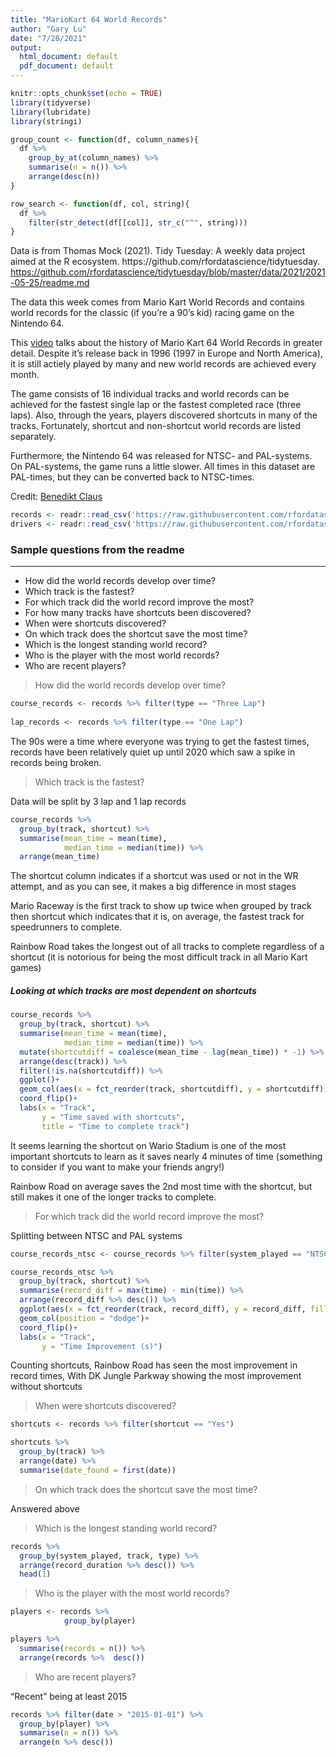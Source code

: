 ```yaml
---
title: "MarioKart 64 World Records"
author: "Gary Lu"
date: "7/28/2021"
output:
  html_document: default
  pdf_document: default
---
```


```r
knitr::opts_chunk$set(echo = TRUE)
library(tidyverse)
library(lubridate)
library(stringi)
```

```r

group_count <- function(df, column_names){
  df %>% 
    group_by_at(column_names) %>% 
    summarise(n = n()) %>% 
    arrange(desc(n))
}

row_search <- function(df, col, string){
  df %>% 
    filter(str_detect(df[[col]], str_c("^", string)))
}
```

Data is from Thomas Mock (2021). Tidy Tuesday: A weekly data project aimed at the R ecosystem. https://github.com/rfordatascience/tidytuesday.
<https://github.com/rfordatascience/tidytuesday/blob/master/data/2021/2021-05-25/readme.md>

The data this week comes from Mario Kart World Records and contains world records for the classic (if you’re a 90’s kid) racing game on the Nintendo 64.

This [video](https://www.youtube.com/watch?v=D6cpa-TvKn8&ab_channel=SummoningSalt) talks about the history of Mario Kart 64 World Records in greater detail. Despite it’s release back in 1996 (1997 in Europe and North America), it is still actiely played by many and new world records are achieved every month.

The game consists of 16 individual tracks and world records can be achieved for the fastest single lap or the fastest completed race (three laps). Also, through the years, players discovered shortcuts in many of the tracks. Fortunately, shortcut and non-shortcut world records are listed separately.

Furthermore, the Nintendo 64 was released for NTSC- and PAL-systems. On PAL-systems, the game runs a little slower. All times in this dataset are PAL-times, but they can be converted back to NTSC-times.

Credit: [Benedikt Claus](https://github.com/benediktclaus)


```r
records <- readr::read_csv('https://raw.githubusercontent.com/rfordatascience/tidytuesday/master/data/2021/2021-05-25/records.csv')
drivers <- readr::read_csv('https://raw.githubusercontent.com/rfordatascience/tidytuesday/master/data/2021/2021-05-25/drivers.csv')
```


### Sample questions from the readme

***

* How did the world records develop over time?
* Which track is the fastest?
* For which track did the world record improve the most?
* For how many tracks have shortcuts been discovered?
* When were shortcuts discovered?
* On which track does the shortcut save the most time?
* Which is the longest standing world record?
* Who is the player with the most world records?
* Who are recent players?


> How did the world records develop over time?

```r
course_records <- records %>% filter(type == "Three Lap")
  
lap_records <- records %>% filter(type == "One Lap")
```

The 90s were a time where everyone was trying to get the fastest times, records have been relatively quiet up until 2020 which saw a spike in records being broken.

> Which track is the fastest?

Data will be split by 3 lap and 1 lap records

```r
course_records %>%
  group_by(track, shortcut) %>% 
  summarise(mean_time = mean(time),
            median_time = median(time)) %>% 
  arrange(mean_time)
```

The shortcut column indicates if a shortcut was used or not in the WR attempt, and as you can see, it makes a big difference in most stages

Mario Raceway is the first track to show up twice when grouped by track then shortcut which indicates that it is, on average, the fastest track for speedrunners to complete. 

Rainbow Road takes the longest out of all tracks to complete regardless of a shortcut (it is notorious for being the most difficult track in all Mario Kart games)

##### *Looking at which tracks are most dependent on shortcuts*
```r
course_records %>% 
  group_by(track, shortcut) %>% 
  summarise(mean_time = mean(time), 
            median_time = median(time)) %>% 
  mutate(shortcutdiff = coalesce(mean_time - lag(mean_time)) * -1) %>%   # Multiply by -1 to remove negative. 
  arrange(desc(track)) %>%
  filter(!is.na(shortcutdiff)) %>% 
  ggplot()+
  geom_col(aes(x = fct_reorder(track, shortcutdiff), y = shortcutdiff))+
  coord_flip()+
  labs(x = "Track",
       y = "Time saved with shortcuts",
       title = "Time to complete track")
```

It seems learning the shortcut on Wario Stadium is one of the most important shortcuts to learn as it saves nearly 4 minutes of time (something to consider if you want to make your friends angry!)

Rainbow Road on average saves the 2nd most time with the shortcut, but still makes it one of the longer tracks to complete.

> For which track did the world record improve the most?

Splitting between NTSC and PAL systems

```r
course_records_ntsc <- course_records %>% filter(system_played == "NTSC")

course_records_ntsc %>% 
  group_by(track, shortcut) %>% 
  summarise(record_diff = max(time) - min(time)) %>% 
  arrange(record_diff %>% desc()) %>% 
  ggplot(aes(x = fct_reorder(track, record_diff), y = record_diff, fill = shortcut))+
  geom_col(position = "dodge")+
  coord_flip()+
  labs(x = "Track",
       y = "Time Improvement (s)")
```

Counting shortcuts, Rainbow Road has seen the most improvement in record times, With DK Jungle Parkway showing the most improvement without shortcuts

> When were shortcuts discovered?

```r
shortcuts <- records %>% filter(shortcut == "Yes")

shortcuts %>% 
  group_by(track) %>% 
  arrange(date) %>% 
  summarise(date_found = first(date))
```


> On which track does the shortcut save the most time?

  Answered above

> Which is the longest standing world record?

```r
records %>% 
  group_by(system_played, track, type) %>% 
  arrange(record_duration %>% desc()) %>% 
  head(1)
```


> Who is the player with the most world records?

```r
players <- records %>% 
            group_by(player)

players %>% 
  summarise(records = n()) %>% 
  arrange(records %>%  desc())
```

> Who are recent players?

"Recent" being at least 2015

```r
records %>% filter(date > "2015-01-01") %>% 
  group_by(player) %>% 
  summarise(n = n()) %>% 
  arrange(n %>% desc())
```


